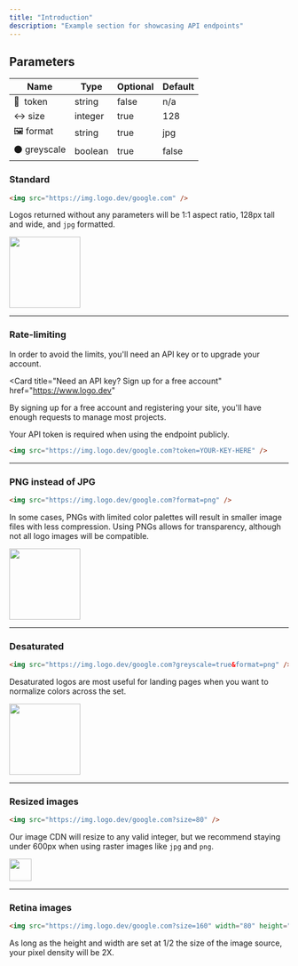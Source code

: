 ```yaml
---
title: "Introduction"
description: "Example section for showcasing API endpoints"
---
```


## Parameters

| Name          | Type    | Optional | Default |
| ------------- | ------- | -------- | ------- |
| 🔑  token     | string  | false    | n/a     |
| ↔️ size       | integer | true     | 128     |
| 🖼️ format     | string  | true     | jpg     |
| ⚫️ greyscale | boolean | true     | false   |

### Standard

```html
<img src="https://img.logo.dev/google.com" />
```

Logos returned without any parameters will be 1:1 aspect ratio, 128px tall and wide, and `jpg` formatted.

<Frame caption="https://logo.dev/google.com">
  <img alt="" width="128" height="128" src="https://img.logo.dev/google.com" />
</Frame>

---

### Rate-limiting

<Warning>
  In order to avoid the limits, you'll need an API key or to upgrade your
  account.
</Warning>

<Card
  title="Need an API key? Sign up for a free account"
  href="https://www.logo.dev"
>
  By signing up for a free account and registering your site, you'll have enough
  requests to manage most projects.
</Card>

Your API token is required when using the endpoint publicly.

```html
<img src="https://img.logo.dev/google.com?token=YOUR-KEY-HERE" />
```

---

### PNG instead of JPG

```html
<img src="https://img.logo.dev/google.com?format=png" />
```

In some cases, PNGs with limited color palettes will result in smaller image files with less compression. Using PNGs allows for transparency, although not all logo images will be compatible.

<Frame caption="https://logo.dev/google.com?format=png">
  <img
    alt=""
    width="128"
    height="128"
    src="https://img.logo.dev/google.com?size=256&format=png"
  />
</Frame>

---

### Desaturated

```html
<img src="https://img.logo.dev/google.com?greyscale=true&format=png" />
```

Desaturated logos are most useful for landing pages when you want to normalize colors across the set.

<Frame caption="https://logo.dev/google.com?greyscale=true">
  <img
    alt=""
    width="128"
    height="128"
    src="https://img.logo.dev/google.com?greyscale=true"
  />
</Frame>

---

### Resized images

```html
<img src="https://img.logo.dev/google.com?size=80" />
```

Our image CDN will resize to any valid integer, but we recommend staying under 600px when using raster images like `jpg` and `png`.

<Frame caption="https://logo.dev/google.com?size=80">
  <img
    alt=""
    width="40"
    height="40"
    src="https://img.logo.dev/google.com?size=80&format=png"
  />
</Frame>

---

### Retina images

```html
<img src="https://img.logo.dev/google.com?size=160" width="80" height="80" />
```

As long as the height and width are set at 1/2 the size of the image source, your pixel density will be 2X.
